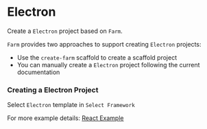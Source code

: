 
# Electron

Create a `Electron` project based on `Farm`.

`Farm` provides two approaches to support creating `Electron` projects: 
- Use the `create-farm` scaffold to create a scaffold project
- You can manually create a `Electron` project following the current documentation

### Creating a Electron Project

<PackageManagerTabs command="npm create farm@latest" />


Select `Electron` template in `Select Framework`


For more example details: [React Example](https://github.com/farm-fe/farm/tree/main/examples/Tauri)
